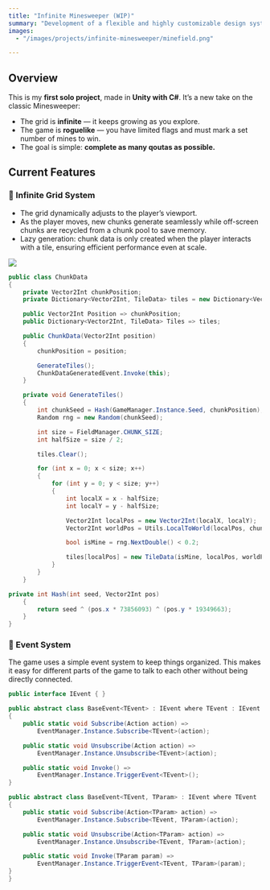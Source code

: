 ```yaml
---
title: "Infinite Minesweeper (WIP)"
summary: "Development of a flexible and highly customizable design system using Next.js for front-end and Figma for design collaboration."
images:
  - "/images/projects/infinite-minesweeper/minefield.png"

---
```


## Overview

This is my **first solo project**, made in **Unity with C#**.
It’s a new take on the classic Minesweeper:

- The grid is **infinite** — it keeps growing as you explore.
- The game is **roguelike** — you have limited flags and must mark a set number of mines to win.
- The goal is simple: **complete as many qoutas as possible.**
## Current Features

### 🔹 Infinite Grid System
- The grid dynamically adjusts to the player’s viewport.
- As the player moves, new chunks generate seamlessly while off-screen chunks are recycled from a chunk pool to save memory.
- Lazy generation: chunk data is only created when the player interacts with a tile, ensuring efficient performance even at scale.

![](/images/projects/infinite-minesweeper/grid-generation.gif)
```csharp:ChunkData.cs
public class ChunkData
{
    private Vector2Int chunkPosition;
    private Dictionary<Vector2Int, TileData> tiles = new Dictionary<Vector2Int, TileData>();

    public Vector2Int Position => chunkPosition;
    public Dictionary<Vector2Int, TileData> Tiles => tiles;

    public ChunkData(Vector2Int position)
    {
        chunkPosition = position;

        GenerateTiles();
        ChunkDataGeneratedEvent.Invoke(this);
    }

    private void GenerateTiles()
    {
        int chunkSeed = Hash(GameManager.Instance.Seed, chunkPosition);
        Random rng = new Random(chunkSeed);

        int size = FieldManager.CHUNK_SIZE;
        int halfSize = size / 2;

        tiles.Clear();

        for (int x = 0; x < size; x++)
        {
            for (int y = 0; y < size; y++)
            {
                int localX = x - halfSize;
                int localY = y - halfSize;

                Vector2Int localPos = new Vector2Int(localX, localY);
                Vector2Int worldPos = Utils.LocalToWorld(localPos, chunkPosition, size);

                bool isMine = rng.NextDouble() < 0.2;

                tiles[localPos] = new TileData(isMine, localPos, worldPos);
            }
        }
    }

private int Hash(int seed, Vector2Int pos)
    {
        return seed ^ (pos.x * 73856093) ^ (pos.y * 19349663);
    }
}
```

### 🔹 Event System
The game uses a simple event system to keep things organized.
This makes it easy for different parts of the game to talk to each other without being directly connected.
```csharp:BaseEvent.cs
public interface IEvent { }

public abstract class BaseEvent<TEvent> : IEvent where TEvent : IEvent
{
    public static void Subscribe(Action action) =>
        EventManager.Instance.Subscribe<TEvent>(action);

    public static void Unsubscribe(Action action) =>
        EventManager.Instance.Unsubscribe<TEvent>(action);

    public static void Invoke() =>
        EventManager.Instance.TriggerEvent<TEvent>();
}

public abstract class BaseEvent<TEvent, TParam> : IEvent where TEvent : IEvent
{
    public static void Subscribe(Action<TParam> action) =>
        EventManager.Instance.Subscribe<TEvent, TParam>(action);

    public static void Unsubscribe(Action<TParam> action) =>
        EventManager.Instance.Unsubscribe<TEvent, TParam>(action);

    public static void Invoke(TParam param) =>
        EventManager.Instance.TriggerEvent<TEvent, TParam>(param);
}
}
```